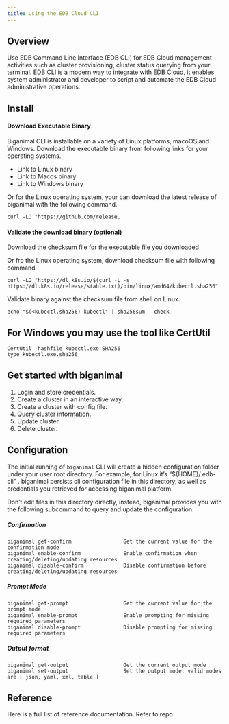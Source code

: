 ```yaml
---
title: Using the EDB Cloud CLI
---
```


## Overview

Use EDB Command Line Interface (EDB CLI) for EDB Cloud management activities such as cluster provisioning, cluster status querying from your terminal. EDB CLI is a modern way to integrate with EDB Cloud, it enables system administrator and developer to script and automate the EDB Cloud administrative operations.


## Install


#### Download Executable Binary

Biganimal CLI is installable on a variety of Linux platforms, macoOS and Windows. Download the executable binary from following links for your operating systems.



* Link to Linux binary
* Link to Macos binary
* Link to Windows binary

Or for the Linux operating system, your can download the latest release of biganimal with the following command.


```
curl -LO "https://github.com/release…
```



#### Validate the download binary (optional)

Download the checksum file for the executable file you downloaded

Or fro the Linux operating system, download checksum file with following command


```
curl -LO "https://dl.k8s.io/$(curl -L -s https://dl.k8s.io/release/stable.txt)/bin/linux/amd64/kubectl.sha256"
```


Validate binary against the checksum file from shell on Linux.


```
echo "$(<kubectl.sha256) kubectl" | sha256sum --check
```



## For Windows you may use the tool like CertUtil


```
CertUtil -hashfile kubectl.exe SHA256
type kubectl.exe.sha256
```



## Get started with biganimal



1. Login and store credentials.
2. Create a cluster in an interactive way.
3. Create a cluster with config file.
4. Query cluster information.
5. Update cluster.
6. Delete cluster.


## Configuration

The initial running of `biganimal` CLI will create a hidden configuration folder under your user root directory. For example, for Linux it’s “${HOME}/.edb-cli” . biganimal persists cli configuration file in this directory, as well as credentials you retrieved for accessing biganimal platform.

Don’t edit files in this directory directly, instead, biganimal provides you with the following subcommand to query and update the configuration.


##### Confirmation


```
biganimal get-confirm                 Get the current value for the confirmation mode
biganimal enable-confirm              Enable confirmation when creating/deleting/updating resources
biganimal disable-confirm             Disable confirmation before creating/deleting/updating resources
```



##### Prompt Mode


```
biganimal get-prompt                  Get the current value for the prompt mode
biganimal enable-prompt               Enable prompting for missing required parameters
biganimal disable-prompt              Disable prompting for missing required parameters
```



##### Output format


```
biganimal get-output                  Get the current output mode
biganimal set-output                  Set the output mode, valid modes are [ json, yaml, xml, table ]
```



## Reference

Here is a full list of reference documentation. Refer to repo

